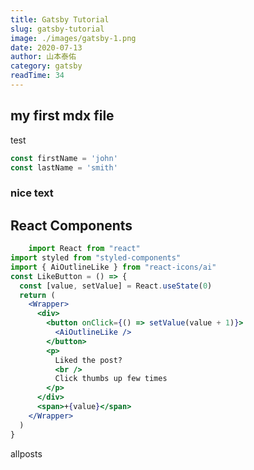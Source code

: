 ```yaml
---
title: Gatsby Tutorial
slug: gatsby-tutorial
image: ./images/gatsby-1.png
date: 2020-07-13
author: 山本泰佑
category: gatsby
readTime: 34
---
```




## my first mdx file

test

<div className="code">

```js
const firstName = 'john'
const lastName = 'smith'
```

</div>



<div className="nice-text">

<h3>nice text</h3>

<FiInfo className="nice-text-icon"></FiInfo>

</div>

<h2> React Components </h2>

<Counter />

```jsx
    import React from "react"
import styled from "styled-components"
import { AiOutlineLike } from "react-icons/ai"
const LikeButton = () => {
  const [value, setValue] = React.useState(0)
  return (
    <Wrapper>
      <div>
        <button onClick={() => setValue(value + 1)}>
          <AiOutlineLike />
        </button>
        <p>
          Liked the post?
          <br />
          Click thumbs up few times
        </p>
      </div>
      <span>+{value}</span>
    </Wrapper>
  )
}
```
<LikeButton />

<Link to="/posts" className="btn center-btn">
    allposts
</Link>


